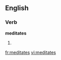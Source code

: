 ==English==

===Verb===
'''meditates'''

# {{third-person singular of|[[meditate]]}}

[[fr:meditates]]
[[vi:meditates]]